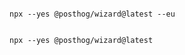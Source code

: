 <IsEU>

```Prompt

npx --yes @posthog/wizard@latest --eu

``` 

</IsEU>

<IsUS>

```Prompt

npx --yes @posthog/wizard@latest

``` 

</IsUS>
